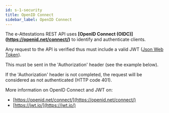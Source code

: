 ```yaml
---
id: s-1-security
title: OpenID Connect
sidebar_label: OpenID Connect
---
```


The e-Attestations REST API uses **[OpenID Connect (OIDC)] (https://openid.net/connect/)** to identify and authenticate clients.

Any request to the API is verified thus must include a valid JWT ([Json Web Token](https://jwt.io/)).

This must be sent in the 'Authorization' header (see the example below).

If the 'Authorization' header is not completed, the request will be considered as not authenticated (HTTP code 401).

More information on OpenID Connect and JWT on:

* [https://openid.net/connect/](https://openid.net/connect/)
* [https://jwt.io/](https://jwt.io/)
